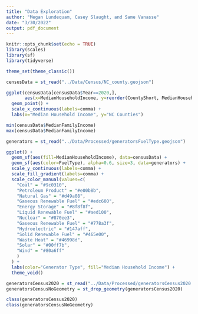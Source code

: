 ```yaml
---
title: "Data Exploration"
author: "Megan Lundequam, Casey Slaught, and Same Vanasse"
date: "3/30/2022"
output: pdf_document
---
```


```r
knitr::opts_chunk$set(echo = TRUE)
library(scales)
library(sf)
library(tidyverse)

theme_set(theme_classic())

```

```r

censusData = st_read("../Data/Census/NC_county.geojson")

ggplot(censusData[censusData$Year==2020,], 
       aes(x=MedianHouseholdIncome, y=reorder(CountyShort, MedianHouseholdIncome))) +
  geom_point() + 
  scale_x_continuous(labels=comma) + 
  labs(x="Median Household Income", y="NC Counties")

min(censusData$MedianFamilyIncome)
max(censusData$MedianFamilyIncome)

```



```r

generators = st_read("../Data/Processed/generatorsFuelType.geojson")

ggplot() + 
  geom_sf(aes(fill=MedianHouseholdIncome), data=censusData) + 
  geom_sf(aes(color=FuelType), alpha=0.6, size=3, data=generators) + 
  scale_y_continuous(labels=comma) + 
  scale_fill_gradient(labels=comma) + 
  scale_color_manual(values=c(
    "Coal" = "#9c0310",
    "Petroleum Product" = "#e00b8b",
    "Natural Gas" = "#d49a08",
    "Gaseous Renewable Fuel" = "#edc600",
    "Energy Storage" = "#8f8f8f",
    "Liquid Renewable Fuel" = "#aed100",
    "Nuclear" = "#870ee3", 
    "Gaseous Renewable Fuel" = "#778a3f",
    "Hydroelectric" = "#147aff",
    "Solid Renewable Fuel" = "#465e00",
    "Waste Heat" = "#46998d",
    "Solar" = "#00ff7b",
    "Wind" = "#80a6ff"
    )
  ) + 
  labs(color="Generator Type", fill="Median Household Income") + 
  theme_void() 

```

```r

generatorsCensus2020 = st_read("../Data/Processed/generatorsCensus2020.geojson")
generatorsCensusNoGeometry = st_drop_geometry(generatorsCensus2020)

class(generatorsCensus2020)
class(generatorsCensusNoGeometry)

```


